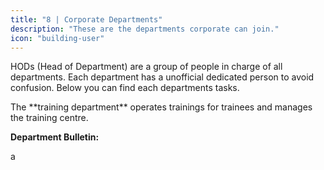 ```yaml
---
title: "8 | Corporate Departments"
description: "These are the departments corporate can join."
icon: "building-user"
---
```


HODs (Head of Department) are a group of people in charge of all departments. Each department has a unofficial dedicated person to avoid confusion. Below you can find each departments tasks.

<Accordion title="Training Department" icon="graduation-cap" iconType="solid">
  The **training department** operates trainings for trainees and manages the training centre. 

  **Department Bulletin:**

  <Update label="10/21/2025" tags={Bulletin} description="Welcome!">
    a
  </Update>
</Accordion>